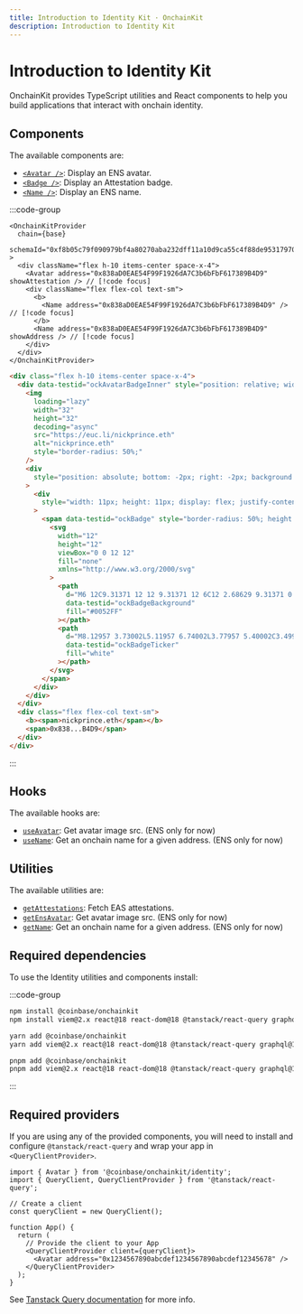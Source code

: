 ```yaml
---
title: Introduction to Identity Kit · OnchainKit
description: Introduction to Identity Kit
---
```



# Introduction to Identity Kit

OnchainKit provides TypeScript utilities and React components to help you build applications that interact with onchain identity.

## Components

The available components are:

- [`<Avatar />`](/identity/avatar): Display an ENS avatar.
- [`<Badge />`](/identity/badge): Display an Attestation badge.
- [`<Name />`](/identity/name): Display an ENS name.

:::code-group

```tsx [code]
<OnchainKitProvider
  chain={base}
  schemaId="0xf8b05c79f090979bf4a80270aba232dff11a10d9ca55c4f88de95317970f0de9"
>
  <div className="flex h-10 items-center space-x-4">
    <Avatar address="0x838aD0EAE54F99F1926dA7C3b6bFbF617389B4D9" showAttestation /> // [!code focus]
    <div className="flex flex-col text-sm">
      <b>
        <Name address="0x838aD0EAE54F99F1926dA7C3b6bFbF617389B4D9" /> // [!code focus]
      </b>
      <Name address="0x838aD0EAE54F99F1926dA7C3b6bFbF617389B4D9" showAddress /> // [!code focus]
    </div>
  </div>
</OnchainKitProvider>
```

```html [return html]
<div class="flex h-10 items-center space-x-4">
  <div data-testid="ockAvatarBadgeInner" style="position: relative; width: 32px; height: 32px;">
    <img
      loading="lazy"
      width="32"
      height="32"
      decoding="async"
      src="https://euc.li/nickprince.eth"
      alt="nickprince.eth"
      style="border-radius: 50%;"
    />
    <div
      style="position: absolute; bottom: -2px; right: -2px; background: transparent; display: flex; justify-content: center; align-items: center; width: 15px; height: 15px; border-radius: 9999px;"
    >
      <div
        style="width: 11px; height: 11px; display: flex; justify-content: center; align-items: center;"
      >
        <span data-testid="ockBadge" style="border-radius: 50%; height: 12px; width: 12px;">
          <svg
            width="12"
            height="12"
            viewBox="0 0 12 12"
            fill="none"
            xmlns="http://www.w3.org/2000/svg"
          >
            <path
              d="M6 12C9.31371 12 12 9.31371 12 6C12 2.68629 9.31371 0 6 0C2.68629 0 0 2.68629 0 6C0 9.31371 2.68629 12 6 12Z"
              data-testid="ockBadgeBackground"
              fill="#0052FF"
            ></path>
            <path
              d="M8.12957 3.73002L5.11957 6.74002L3.77957 5.40002C3.49957 5.12002 3.04957 5.12002 2.76957 5.40002C2.48957 5.68002 2.48957 6.13002 2.76957 6.41002L4.10957 7.75002L4.59957 8.24002C4.90957 8.55002 5.41957 8.55002 5.72957 8.24002L9.17957 4.79002C9.45957 4.51002 9.45957 4.06002 9.17957 3.78002L9.12957 3.73002C8.84957 3.45002 8.39957 3.45002 8.11957 3.73002H8.12957Z"
              data-testid="ockBadgeTicker"
              fill="white"
            ></path>
          </svg>
        </span>
      </div>
    </div>
  </div>
  <div class="flex flex-col text-sm">
    <b><span>nickprince.eth</span></b>
    <span>0x838...B4D9</span>
  </div>
</div>
```

:::

<App>
  <OnchainKitProvider
    chain={base}
    schemaId="0xf8b05c79f090979bf4a80270aba232dff11a10d9ca55c4f88de95317970f0de9"
  >
    <div className="flex h-10 items-center space-x-4">
      <Avatar address="0x838aD0EAE54F99F1926dA7C3b6bFbF617389B4D9" showAttestation />
      <div className="flex flex-col text-sm">
        <b>
          <Name address="0x838aD0EAE54F99F1926dA7C3b6bFbF617389B4D9" />
        </b>
        <Name address="0x838aD0EAE54F99F1926dA7C3b6bFbF617389B4D9" showAddress />
      </div>
    </div>
  </OnchainKitProvider>
</App>

## Hooks

The available hooks are:

- [`useAvatar`](/identity/use-avatar): Get avatar image src. (ENS only for now)
- [`useName`](/identity/use-name): Get an onchain name for a given address. (ENS only for now)

## Utilities

The available utilities are:

- [`getAttestations`](/identity/get-attestations): Fetch EAS attestations.
- [`getEnsAvatar`](/identity/get-ens-avatar): Get avatar image src. (ENS only for now)
- [`getName`](/identity/get-name): Get an onchain name for a given address. (ENS only for now)

## Required dependencies

To use the Identity utilities and components install:

:::code-group

```bash [npm]
npm install @coinbase/onchainkit
npm install viem@2.x react@18 react-dom@18 @tanstack/react-query graphql@14 graphql-request@6
```

```bash [yarn]
yarn add @coinbase/onchainkit
yarn add viem@2.x react@18 react-dom@18 @tanstack/react-query graphql@14 graphql-request@6
```

```bash [pnpm]
pnpm add @coinbase/onchainkit
pnpm add viem@2.x react@18 react-dom@18 @tanstack/react-query graphql@14 graphql-request@6
```

:::

## Required providers

If you are using any of the provided components, you will need to install and configure `@tanstack/react-query` and wrap your app in `<QueryClientProvider>`.

```tsx
import { Avatar } from '@coinbase/onchainkit/identity';
import { QueryClient, QueryClientProvider } from '@tanstack/react-query';

// Create a client
const queryClient = new QueryClient();

function App() {
  return (
    // Provide the client to your App
    <QueryClientProvider client={queryClient}>
      <Avatar address="0x1234567890abcdef1234567890abcdef12345678" />
    </QueryClientProvider>
  );
}
```

See [Tanstack Query documentation](https://tanstack.com/query/v5/docs/framework/react/quick-start) for more info.
